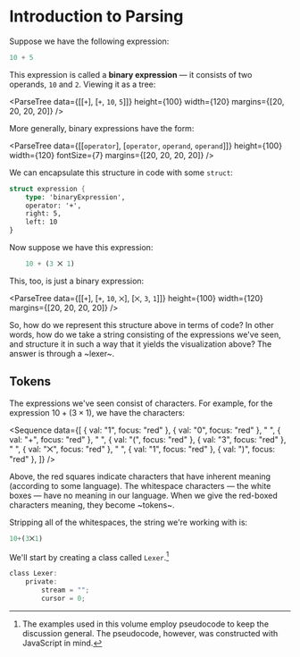 
# Introduction to Parsing

Suppose we have the following expression:

```rust
10 + 5
```

This expression is called a **binary expression** — it consists of two
operands, `10` and `2`. Viewing it as a tree:

<ParseTree
	data={[[`+`], [`+`, `10`, `5`]]}
	height={100}
	width={120}
	margins={[20, 20, 20, 20]}
/>

More generally, binary expressions have the form:

<ParseTree
	data={[[`operator`], [`operator`, `operand`, `operand`]]}
	height={100}
	width={120}
	fontSize={7}
	margins={[20, 20, 20, 20]}
/>

We can encapsulate this structure in code with some `struct`:

```rust
struct expression {
	type: 'binaryExpression',
	operator: '+',
	right: 5,
	left: 10
}
```

Now suppose we have this expression:

```rust
	10 + (3 ⨉ 1)
```

This, too, is just a binary expression:

<ParseTree
	data={[[`+`], [`+`, `10`, `⨉`], [`⨉`, `3`, `1`]]}
	height={100}
	width={120}
	margins={[20, 20, 20, 20]}
/>

So, how do we represent this structure above in terms of code? In other
words, how do we take a string consisting of the expressions we've seen,
and structure it in such a way that it yields the visualization above? The
answer is through a ~lexer~.

## Tokens

The expressions we've seen consist of characters. For example, for the
expression ${10 + (3 \times 1),}$ we have the characters:

<Sequence
	data={[
		{ val: "1", focus: "red" },
		{ val: "0", focus: "red" },
		" ",
		{ val: "+", focus: "red" },
		" ",
		{ val: "(", focus: "red" },
		{ val: "3", focus: "red" },
		" ",
		{ val: "⨉", focus: "red" },
		" ",
		{ val: "1", focus: "red" },
		{ val: ")", focus: "red" },
	]}
/>

Above, the red squares indicate characters that have inherent meaning
(according to some language). The whitespace characters — the white boxes —
have no meaning in our language. When we give the red-boxed characters
meaning, they become ~tokens~.

Stripping all of the whitespaces, the string we're working with is:

```rust
10+(3⨉1)
```

We'll start by creating a class called `Lexer`.[^language_note]

[^language_note]:
    The examples used in this volume employ pseudocode to keep the
    discussion general. The pseudocode, however, was constructed with
    JavaScript in mind.

```rust
class Lexer:
	private:
		stream = "";
		cursor = 0;
```
